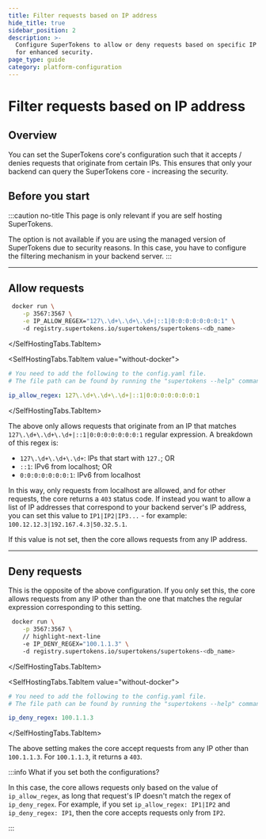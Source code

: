 ```yaml
---
title: Filter requests based on IP address
hide_title: true
sidebar_position: 2
description: >-
  Configure SuperTokens to allow or deny requests based on specific IP addresses
  for enhanced security.
page_type: guide
category: platform-configuration
---
```



# Filter requests based on IP address

## Overview

You can set the SuperTokens core's configuration such that it accepts / denies requests that originate from certain IPs.
This ensures that only your backend can query the SuperTokens core - increasing the security.

## Before you start

:::caution no-title
This page is only relevant if you are self hosting SuperTokens. 

The option is not available if you are using the managed version of SuperTokens due to security reasons.
In this case, you have to configure the filtering mechanism in your backend server.
:::


---

## Allow requests 

<SelfHostingTabs>
<SelfHostingTabs.TabItem value="with-docker">

```bash
 docker run \
    -p 3567:3567 \
    -e IP_ALLOW_REGEX="127\.\d+\.\d+\.\d+|::1|0:0:0:0:0:0:0:1" \ 
    -d registry.supertokens.io/supertokens/supertokens-<db_name>
```
</SelfHostingTabs.TabItem>

<SelfHostingTabs.TabItem value="without-docker">

```yaml
# You need to add the following to the config.yaml file.
# The file path can be found by running the "supertokens --help" command

ip_allow_regex: 127\.\d+\.\d+\.\d+|::1|0:0:0:0:0:0:0:1
```
</SelfHostingTabs.TabItem>
</SelfHostingTabs>

The above only allows requests that originate from an IP that matches `127\.\d+\.\d+\.\d+|::1|0:0:0:0:0:0:0:1` regular expression. A breakdown of this regex is:
- `127\.\d+\.\d+\.\d+`: IPs that start with `127.`; OR
- `::1`: IPv6 from localhost; OR
- `0:0:0:0:0:0:0:1`: IPv6 from localhost

In this way, only requests from localhost are allowed, and for other requests, the core returns a `403` status code. If instead you want to allow a list of IP addresses that correspond to your backend server's IP address, you can set this value to `IP1|IP2|IP3...` - for example: `100.12.12.3|192.167.4.3|50.32.5.1`.

If this value is not set, then the core allows requests from any IP address.

---

## Deny requests 

This is the opposite of the above configuration. If you only set this, the core allows requests from any IP other than the one that matches the regular expression corresponding to this setting.

<SelfHostingTabs>
<SelfHostingTabs.TabItem value="with-docker">

```bash
 docker run \
    -p 3567:3567 \
    // highlight-next-line
    -e IP_DENY_REGEX="100.1.1.3" \ 
    -d registry.supertokens.io/supertokens/supertokens-<db_name>
```
</SelfHostingTabs.TabItem>

<SelfHostingTabs.TabItem value="without-docker">

```yaml
# You need to add the following to the config.yaml file.
# The file path can be found by running the "supertokens --help" command

ip_deny_regex: 100.1.1.3
```
</SelfHostingTabs.TabItem>
</SelfHostingTabs>

The above setting makes the core accept requests from any IP other than `100.1.1.3`. For `100.1.1.3`, it returns a `403`.

:::info What if you set both the configurations?

In this case, the core allows requests only based on the value of `ip_allow_regex`, as long that request's IP doesn't match the regex of `ip_deny_regex`. For example, if you set `ip_allow_regex: IP1|IP2` and `ip_deny_regex: IP1`, then the core accepts requests only from `IP2`.

:::

